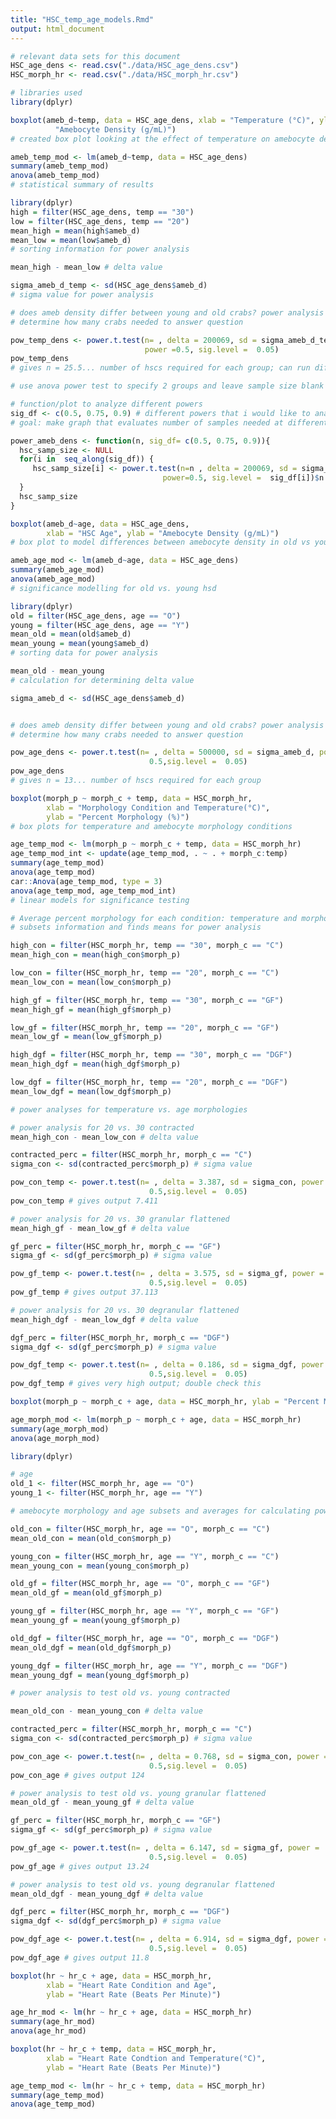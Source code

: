 ```yaml
---
title: "HSC_temp_age_models.Rmd"
output: html_document
---
```


```r
# relevant data sets for this document
HSC_age_dens <- read.csv("./data/HSC_age_dens.csv")
HSC_morph_hr <- read.csv("./data/HSC_morph_hr.csv")

# libraries used
library(dplyr)
```

```r
boxplot(ameb_d~temp, data = HSC_age_dens, xlab = "Temperature (°C)", ylab = 
          "Amebocyte Density (g/mL)")
# created box plot looking at the effect of temperature on amebocyte density

ameb_temp_mod <- lm(ameb_d~temp, data = HSC_age_dens)
summary(ameb_temp_mod)
anova(ameb_temp_mod)
# statistical summary of results

library(dplyr)
high = filter(HSC_age_dens, temp == "30")
low = filter(HSC_age_dens, temp == "20")
mean_high = mean(high$ameb_d)
mean_low = mean(low$ameb_d)
# sorting information for power analysis

mean_high - mean_low # delta value

sigma_ameb_d_temp <- sd(HSC_age_dens$ameb_d)
# sigma value for power analysis

# does ameb density differ between young and old crabs? power analysis to
# determine how many crabs needed to answer question

pow_temp_dens <- power.t.test(n= , delta = 200069, sd = sigma_ameb_d_temp, 
                              power =0.5, sig.level =  0.05)
pow_temp_dens
# gives n = 25.5... number of hscs required for each group; can run different powers to see different numbers

# use anova power test to specify 2 groups and leave sample size blank
```

```r
# function/plot to analyze different powers
sig_df <- c(0.5, 0.75, 0.9) # different powers that i would like to analyze
# goal: make graph that evaluates number of samples needed at different power levels

power_ameb_dens <- function(n, sig_df= c(0.5, 0.75, 0.9)){
  hsc_samp_size <- NULL
  for(i in  seq_along(sig_df)) {
     hsc_samp_size[i] <- power.t.test(n=n , delta = 200069, sd = sigma_ameb_d_temp, 
                                  power=0.5, sig.level =  sig_df[i])$n
  }
  hsc_samp_size
}
```

```r
boxplot(ameb_d~age, data = HSC_age_dens, 
        xlab = "HSC Age", ylab = "Amebocyte Density (g/mL)")
# box plot to model differences between amebocyte density in old vs young hsc

ameb_age_mod <- lm(ameb_d~age, data = HSC_age_dens)
summary(ameb_age_mod)
anova(ameb_age_mod)
# significance modelling for old vs. young hsd

library(dplyr)
old = filter(HSC_age_dens, age == "O")
young = filter(HSC_age_dens, age == "Y")
mean_old = mean(old$ameb_d)
mean_young = mean(young$ameb_d)
# sorting data for power analysis

mean_old - mean_young
# calculation for determining delta value

sigma_ameb_d <- sd(HSC_age_dens$ameb_d)


# does ameb density differ between young and old crabs? power analysis to
# determine how many crabs needed to answer question

pow_age_dens <- power.t.test(n= , delta = 500000, sd = sigma_ameb_d, power = 
                               0.5,sig.level =  0.05)
pow_age_dens
# gives n = 13... number of hscs required for each group
```

```r
boxplot(morph_p ~ morph_c + temp, data = HSC_morph_hr,
        xlab = "Morphology Condition and Temperature(°C)",
        ylab = "Percent Morphology (%)")
# box plots for temperature and amebocyte morphology conditions

age_temp_mod <- lm(morph_p ~ morph_c + temp, data = HSC_morph_hr)
age_temp_mod_int <- update(age_temp_mod, . ~ . + morph_c:temp)
summary(age_temp_mod)
anova(age_temp_mod)
car::Anova(age_temp_mod, type = 3)
anova(age_temp_mod, age_temp_mod_int)
# linear models for significance testing 

# Average percent morphology for each condition: temperature and morpholgy
# subsets information and finds means for power analysis

high_con = filter(HSC_morph_hr, temp == "30", morph_c == "C")
mean_high_con = mean(high_con$morph_p)

low_con = filter(HSC_morph_hr, temp == "20", morph_c == "C")
mean_low_con = mean(low_con$morph_p)

high_gf = filter(HSC_morph_hr, temp == "30", morph_c == "GF")
mean_high_gf = mean(high_gf$morph_p)

low_gf = filter(HSC_morph_hr, temp == "20", morph_c == "GF")
mean_low_gf = mean(low_gf$morph_p)

high_dgf = filter(HSC_morph_hr, temp == "30", morph_c == "DGF")
mean_high_dgf = mean(high_dgf$morph_p)

low_dgf = filter(HSC_morph_hr, temp == "20", morph_c == "DGF")
mean_low_dgf = mean(low_dgf$morph_p)

# power analyses for temperature vs. age morphologies

# power analysis for 20 vs. 30 contracted
mean_high_con - mean_low_con # delta value

contracted_perc = filter(HSC_morph_hr, morph_c == "C")
sigma_con <- sd(contracted_perc$morph_p) # sigma value

pow_con_temp <- power.t.test(n= , delta = 3.387, sd = sigma_con, power = 
                               0.5,sig.level =  0.05)
pow_con_temp # gives output 7.411

# power analysis for 20 vs. 30 granular flattened
mean_high_gf - mean_low_gf # delta value

gf_perc = filter(HSC_morph_hr, morph_c == "GF")
sigma_gf <- sd(gf_perc$morph_p) # sigma value

pow_gf_temp <- power.t.test(n= , delta = 3.575, sd = sigma_gf, power = 
                               0.5,sig.level =  0.05)
pow_gf_temp # gives output 37.113

# power analysis for 20 vs. 30 degranular flattened
mean_high_dgf - mean_low_dgf # delta value

dgf_perc = filter(HSC_morph_hr, morph_c == "DGF")
sigma_dgf <- sd(gf_perc$morph_p) # sigma value

pow_dgf_temp <- power.t.test(n= , delta = 0.186, sd = sigma_dgf, power = 
                               0.5,sig.level =  0.05)
pow_dgf_temp # gives very high output; double check this
```

```r
boxplot(morph_p ~ morph_c + age, data = HSC_morph_hr, ylab = "Percent Morphology")

age_morph_mod <- lm(morph_p ~ morph_c + age, data = HSC_morph_hr)
summary(age_morph_mod)
anova(age_morph_mod)

library(dplyr)

# age
old_1 <- filter(HSC_morph_hr, age == "O")
young_1 <- filter(HSC_morph_hr, age == "Y")

# amebocyte morphology and age subsets and averages for calculating power 

old_con = filter(HSC_morph_hr, age == "O", morph_c == "C")
mean_old_con = mean(old_con$morph_p)

young_con = filter(HSC_morph_hr, age == "Y", morph_c == "C")
mean_young_con = mean(young_con$morph_p)

old_gf = filter(HSC_morph_hr, age == "O", morph_c == "GF")
mean_old_gf = mean(old_gf$morph_p)

young_gf = filter(HSC_morph_hr, age == "Y", morph_c == "GF")
mean_young_gf = mean(young_gf$morph_p)

old_dgf = filter(HSC_morph_hr, age == "O", morph_c == "DGF")
mean_old_dgf = mean(old_dgf$morph_p)

young_dgf = filter(HSC_morph_hr, age == "Y", morph_c == "DGF")
mean_young_dgf = mean(young_dgf$morph_p)

# power analysis to test old vs. young contracted

mean_old_con - mean_young_con # delta value

contracted_perc = filter(HSC_morph_hr, morph_c == "C")
sigma_con <- sd(contracted_perc$morph_p) # sigma value

pow_con_age <- power.t.test(n= , delta = 0.768, sd = sigma_con, power = 
                               0.5,sig.level =  0.05)
pow_con_age # gives output 124

# power analysis to test old vs. young granular flattened
mean_old_gf - mean_young_gf # delta value

gf_perc = filter(HSC_morph_hr, morph_c == "GF")
sigma_gf <- sd(gf_perc$morph_p) # sigma value

pow_gf_age <- power.t.test(n= , delta = 6.147, sd = sigma_gf, power = 
                               0.5,sig.level =  0.05)
pow_gf_age # gives output 13.24

# power analysis to test old vs. young degranular flattened
mean_old_dgf - mean_young_dgf # delta value

dgf_perc = filter(HSC_morph_hr, morph_c == "DGF")
sigma_dgf <- sd(dgf_perc$morph_p) # sigma value

pow_dgf_age <- power.t.test(n= , delta = 6.914, sd = sigma_dgf, power = 
                               0.5,sig.level =  0.05)
pow_dgf_age # gives output 11.8
```

```r
boxplot(hr ~ hr_c + age, data = HSC_morph_hr,
        xlab = "Heart Rate Condition and Age",
        ylab = "Heart Rate (Beats Per Minute)")

age_hr_mod <- lm(hr ~ hr_c + age, data = HSC_morph_hr)
summary(age_hr_mod)
anova(age_hr_mod)
```

```r
boxplot(hr ~ hr_c + temp, data = HSC_morph_hr, 
        xlab = "Heart Rate Condtion and Temperature(°C)", 
        ylab = "Heart Rate (Beats Per Minute)")

age_temp_mod <- lm(hr ~ hr_c + temp, data = HSC_morph_hr)
summary(age_temp_mod)
anova(age_temp_mod)
```
